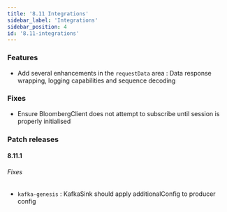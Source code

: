 ```yaml
---
title: '8.11 Integrations'
sidebar_label: 'Integrations'
sidebar_position: 4
id: '8.11-integrations'
---
```


### Features

* Add several enhancements in the `requestData` area : Data response wrapping, logging capabilities and sequence decoding

### Fixes

* Ensure BloombergClient does not attempt to subscribe until session is properly initialised 

### Patch releases

#### 8.11.1

###### Fixes

* `kafka-genesis` : KafkaSink should apply additionalConfig to producer config 